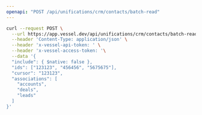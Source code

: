 ```yaml
---
openapi: "POST /api/unifications/crm/contacts/batch-read"
---
```


<RequestExample>

```bash Request
curl --request POST \
  --url https://app.vessel.dev/api/unifications/crm/contacts/batch-read \
  --header 'Content-Type: application/json' \
  --header 'x-vessel-api-token: ' \
  --header 'x-vessel-access-token: '\
  --data '{
  "include": { $native: false },
  "ids": ["123123", "456456", "5675675"],
  "cursor": "123123",
  "associations": [
    "accounts",
    "deals",
    "leads"
  ]
}'
```

</RequestExample>


